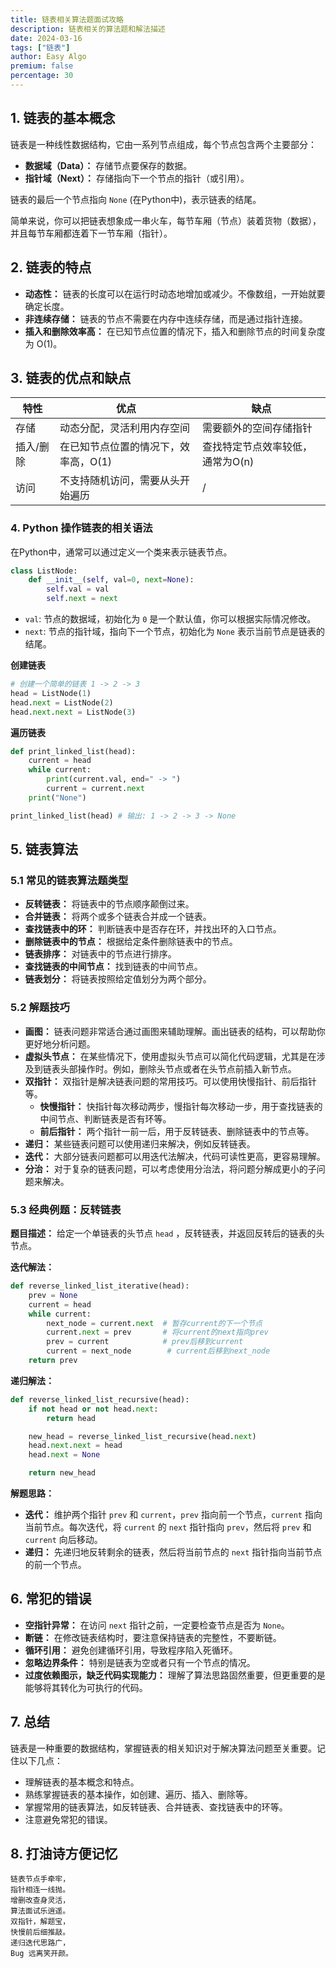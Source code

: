 ```yaml
---
title: 链表相关算法题面试攻略
description: 链表相关的算法题和解法描述
date: 2024-03-16
tags: ["链表"]
author: Easy Algo
premium: false
percentage: 30
---
```


## 1. 链表的基本概念

链表是一种线性数据结构，它由一系列节点组成，每个节点包含两个主要部分：

*   **数据域（Data）：** 存储节点要保存的数据。
*   **指针域（Next）：** 存储指向下一个节点的指针（或引用）。

链表的最后一个节点指向 `None` (在Python中)，表示链表的结尾。

简单来说，你可以把链表想象成一串火车，每节车厢（节点）装着货物（数据），并且每节车厢都连着下一节车厢（指针）。

## 2. 链表的特点

*   **动态性：** 链表的长度可以在运行时动态地增加或减少。不像数组，一开始就要确定长度。
*   **非连续存储：** 链表的节点不需要在内存中连续存储，而是通过指针连接。
*   **插入和删除效率高：** 在已知节点位置的情况下，插入和删除节点的时间复杂度为 O(1)。

## 3. 链表的优点和缺点

| 特性       | 优点                                       | 缺点                                       |
| ---------- | ------------------------------------------ | ------------------------------------------ |
| 存储       | 动态分配，灵活利用内存空间                   | 需要额外的空间存储指针                       |
| 插入/删除 | 在已知节点位置的情况下，效率高，O(1)         | 查找特定节点效率较低，通常为O(n)           |
| 访问       | 不支持随机访问，需要从头开始遍历             | /                                          |

### 4. Python 操作链表的相关语法

在Python中，通常可以通过定义一个类来表示链表节点。

```python
class ListNode:
    def __init__(self, val=0, next=None):
        self.val = val
        self.next = next
```

*   `val`: 节点的数据域，初始化为 `0` 是一个默认值，你可以根据实际情况修改。
*   `next`: 节点的指针域，指向下一个节点，初始化为 `None` 表示当前节点是链表的结尾。

**创建链表**

```python
# 创建一个简单的链表 1 -> 2 -> 3
head = ListNode(1)
head.next = ListNode(2)
head.next.next = ListNode(3)
```

**遍历链表**

```python
def print_linked_list(head):
    current = head
    while current:
        print(current.val, end=" -> ")
        current = current.next
    print("None")

print_linked_list(head) # 输出: 1 -> 2 -> 3 -> None
```

## 5. 链表算法

### 5.1 常见的链表算法题类型

*   **反转链表：** 将链表中的节点顺序颠倒过来。
*   **合并链表：** 将两个或多个链表合并成一个链表。
*   **查找链表中的环：** 判断链表中是否存在环，并找出环的入口节点。
*   **删除链表中的节点：** 根据给定条件删除链表中的节点。
*   **链表排序：** 对链表中的节点进行排序。
*   **查找链表的中间节点：** 找到链表的中间节点。
*   **链表划分：** 将链表按照给定值划分为两个部分。

### 5.2 解题技巧

*   **画图：** 链表问题非常适合通过画图来辅助理解。画出链表的结构，可以帮助你更好地分析问题。
*   **虚拟头节点：** 在某些情况下，使用虚拟头节点可以简化代码逻辑，尤其是在涉及到链表头部操作时。例如，删除头节点或者在头节点前插入新节点。
*   **双指针：** 双指针是解决链表问题的常用技巧。可以使用快慢指针、前后指针等。
    *   **快慢指针：** 快指针每次移动两步，慢指针每次移动一步，用于查找链表的中间节点、判断链表是否有环等。
    *   **前后指针：** 两个指针一前一后，用于反转链表、删除链表中的节点等。
*   **递归：** 某些链表问题可以使用递归来解决，例如反转链表。
*   **迭代：** 大部分链表问题都可以用迭代法解决，代码可读性更高，更容易理解。
*   **分治：** 对于复杂的链表问题，可以考虑使用分治法，将问题分解成更小的子问题来解决。

### 5.3 经典例题：反转链表

**题目描述：** 给定一个单链表的头节点 `head` ，反转链表，并返回反转后的链表的头节点。

**迭代解法：**

```python
def reverse_linked_list_iterative(head):
    prev = None
    current = head
    while current:
        next_node = current.next  # 暂存current的下一个节点
        current.next = prev       # 将current的next指向prev
        prev = current            # prev后移到current
        current = next_node        # current后移到next_node
    return prev
```

**递归解法：**

```python
def reverse_linked_list_recursive(head):
    if not head or not head.next:
        return head

    new_head = reverse_linked_list_recursive(head.next)
    head.next.next = head
    head.next = None

    return new_head
```

**解题思路：**

*   **迭代：** 维护两个指针 `prev` 和 `current`，`prev` 指向前一个节点，`current` 指向当前节点。每次迭代，将 `current` 的 `next` 指针指向 `prev`，然后将 `prev` 和 `current` 向后移动。
*   **递归：** 先递归地反转剩余的链表，然后将当前节点的 `next` 指针指向当前节点的前一个节点。

## 6. 常犯的错误

*   **空指针异常：** 在访问 `next` 指针之前，一定要检查节点是否为 `None`。
*   **断链：** 在修改链表结构时，要注意保持链表的完整性，不要断链。
*   **循环引用：** 避免创建循环引用，导致程序陷入死循环。
*   **忽略边界条件：** 特别是链表为空或者只有一个节点的情况。
*   **过度依赖图示，缺乏代码实现能力：** 理解了算法思路固然重要，但更重要的是能够将其转化为可执行的代码。

## 7. 总结

链表是一种重要的数据结构，掌握链表的相关知识对于解决算法问题至关重要。记住以下几点：

*   理解链表的基本概念和特点。
*   熟练掌握链表的基本操作，如创建、遍历、插入、删除等。
*   掌握常用的链表算法，如反转链表、合并链表、查找链表中的环等。
*   注意避免常犯的错误。

## 8. 打油诗方便记忆

```
链表节点手牵牢，
指针相连一线抛。
增删改查身灵活，
算法面试乐逍遥。
双指针，解题宝，
快慢前后细推敲。
递归迭代思路广，
Bug 远离笑开颜。
```